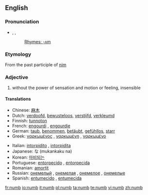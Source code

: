 ==English==

===Pronunciation===
* {{enPR|nŭm}}, {{IPA|/nʌm/}}, {{SAMPA|/nVm/}}
*: [[Rhymes:English:-ʌm|Rhymes: -ʌm]]

===Etymology===
From the past participle of [[nim]]

===Adjective===
{{en-adj|number|numbest}}

# without the power of sensation and motion or feeling, insensible

====Translations====
{{top}}
* Chinese: [[麻木]]
* Dutch: [[verdoofd]], [[bewusteloos]], [[verstijfd]], [[verkleumd]]
* Finnish: [[tunnoton]]
* French: [[engourdi]] {{m}}, [[engourdie]] {{f}}
* German: [[taub]], [[benommen]], [[betäubt]], [[gefühllos]], [[starr]]
* Greek: [[ναρκωμένος]] {{m}}, [[ναρκωμένη]] {{f}}, [[ναρκωμένο]] {{n}}
{{mid}}
* Italian: [[intorpidito]] {{m}}, [[intorpidita]] {{f}}
* Japanese: {{JAchar|[[無感覚]]}}な (mukankaku na)
* Korean: [[마비되는]]
* Portuguese: [[entorpecido]] {{m}}, [[entorpecido|entorpecida]] {{f}}
* Romanian: [[amorţit]]
* Russian: [[онемелый]] {{m}}, [[онемелая]] {{f}}, [[онемелое]] {{n}}, [[онемелые]] {{p}}
* Spanish: [[entumecido]] {{m}}, [[entumecida]] {{f}}
{{bottom}}

[[fr:numb]]
[[io:numb]]
[[it:numb]]
[[pl:numb]]
[[ta:numb]]
[[te:numb]]
[[vi:numb]]
[[zh:numb]]